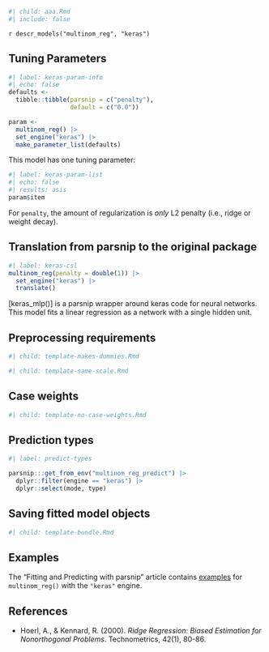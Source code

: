 ```r
#| child: aaa.Rmd
#| include: false
```

`r descr_models("multinom_reg", "keras")`

## Tuning Parameters

```r
#| label: keras-param-info
#| echo: false
defaults <- 
  tibble::tibble(parsnip = c("penalty"),
                 default = c("0.0"))

param <-
  multinom_reg() |> 
  set_engine("keras") |> 
  make_parameter_list(defaults)
```

This model has one tuning parameter:

```r
#| label: keras-param-list
#| echo: false
#| results: asis
param$item
```

For `penalty`, the amount of regularization is _only_ L2 penalty (i.e., ridge or weight decay). 

## Translation from parsnip to the original package

```r
#| label: keras-csl
multinom_reg(penalty = double(1)) |> 
  set_engine("keras") |> 
  translate()
```

[keras_mlp()] is a parsnip wrapper around keras code for neural networks. This model fits a linear regression as a network with a single hidden unit. 

## Preprocessing requirements

```r
#| child: template-makes-dummies.Rmd
```

```r
#| child: template-same-scale.Rmd
```

## Case weights

```r
#| child: template-no-case-weights.Rmd
```

## Prediction types

```r
#| label: predict-types

parsnip:::get_from_env("multinom_reg_predict") |>
  dplyr::filter(engine == "keras") |>
  dplyr::select(mode, type)

```

## Saving fitted model objects

```r
#| child: template-bundle.Rmd
```

## Examples 

The "Fitting and Predicting with parsnip" article contains [examples](https://parsnip.tidymodels.org/articles/articles/Examples.html#multinom-reg-keras) for `multinom_reg()` with the `"keras"` engine.

## References

 - Hoerl, A., & Kennard, R. (2000). _Ridge Regression: Biased Estimation for Nonorthogonal Problems_. Technometrics, 42(1), 80-86. 

